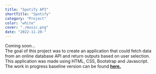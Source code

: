 ```yaml
---
title: "Spotify API"
shortTitle: "Spotify"
category: "Project"
color: "white"
cover: "./music.png"
date: "2022-11-20-"
---
```


Coming soon...<br />
The goal of this project was to create an application that could fetch data from an online database API and return outputs based on user selection.
This application was made using HTML, CSS, Bootstrap and Javascript.  
The work in progress baseline version can be found [**here.**](https://paul-matthew.github.io/Spotify-API/)